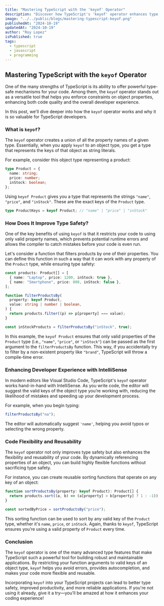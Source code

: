 ```yaml
---
title: "Mastering TypeScript with the 'keyof' Operator"
description: "Discover how TypeScript's 'keyof' operator enhances type safety, IntelliSense, and code flexibility, enabling more reliable and maintainable applications."
image: "../../public/blogs/mastering-typescript-keyof.png"
publishedAt: "2024-10-19"
updatedAt: "2024-10-19"
author: "Roy Lopez"
isPublished: true
tags:
  - typescript
  - javascript
  - programming
---
```


## Mastering TypeScript with the `keyof` Operator

One of the many strengths of TypeScript is its ability to offer powerful type-safe mechanisms for your code. Among them, the `keyof` operator stands out as a versatile tool that helps you enforce constraints on object properties, enhancing both code quality and the overall developer experience.

In this post, we'll dive deeper into how the `keyof` operator works and why it is so valuable for TypeScript developers.

### What is `keyof`?

The `keyof` operator creates a union of all the property names of a given type. Essentially, when you apply `keyof` to an object type, you get a type that represents the keys of that object as string literals.

For example, consider this object type representing a product:

```typescript
type Product = {
  name: string;
  price: number;
  inStock: boolean;
};
```

Using `keyof Product` gives you a type that represents the strings `"name"`, `"price"`, and `"inStock"`. These are the exact keys of the `Product` type.

```typescript
type ProductKeys = keyof Product; // "name" | "price" | "inStock"
```

### How Does It Improve Type Safety?

One of the key benefits of using `keyof` is that it restricts your code to using only valid property names, which prevents potential runtime errors and allows the compiler to catch mistakes before your code is even run.

Let's consider a function that filters products by one of their properties. You can define this function in such a way that it can work with any property of the `Product` type, while ensuring type safety:

```typescript
const products: Product[] = [
  { name: "Laptop", price: 1200, inStock: true },
  { name: "Smartphone", price: 800, inStock: false },
];

function filterProductsBy(
  property: keyof Product,
  value: string | number | boolean,
) {
  return products.filter((p) => p[property] === value);
}

const inStockProducts = filterProductsBy("inStock", true);
```

In this example, the `keyof Product` ensures that only valid properties of the `Product` type (i.e., `"name"`, `"price"`, or `"inStock"`) can be passed as the first argument to the `filterProductsBy` function. This way, if you accidentally try to filter by a non-existent property like `"brand"`, TypeScript will throw a compile-time error.

### Enhancing Developer Experience with IntelliSense

In modern editors like Visual Studio Code, TypeScript's `keyof` operator works hand-in-hand with IntelliSense. As you write code, the editor will suggest the valid keys of the object type you’re working with, reducing the likelihood of mistakes and speeding up your development process.

For example, when you begin typing:

```typescript
filterProductsBy("na");
```

The editor will automatically suggest `'name'`, helping you avoid typos or selecting the wrong property.

### Code Flexibility and Reusability

The `keyof` operator not only improves type safety but also enhances the flexibility and reusability of your code. By dynamically referencing properties of an object, you can build highly flexible functions without sacrificing type safety.

For instance, you can create reusable sorting functions that operate on any key of an object:

```typescript
function sortProductsBy(property: keyof Product): Product[] {
  return products.sort((a, b) => (a[property] > b[property] ? 1 : -1));
}

const sortedByPrice = sortProductsBy("price");
```

This sorting function can be used to sort by any valid key of the `Product` type, whether it's `name`, `price`, or `inStock`. Again, thanks to `keyof`, TypeScript ensures you’re using a valid property of `Product` every time.

### Conclusion

The `keyof` operator is one of the many advanced type features that make TypeScript such a powerful tool for building robust and maintainable applications. By restricting your function arguments to valid keys of an object type, `keyof` helps you avoid errors, provides autocompletion, and makes your code more flexible and reusable.

Incorporating `keyof` into your TypeScript projects can lead to better type safety, improved productivity, and more reliable applications. If you're not using it already, give it a try—you'll be amazed at how it enhances your coding experience!
